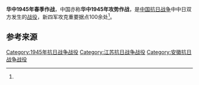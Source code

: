 {{Infobox Military Conflict
|campaign=
|image=
|caption=
|conflict=华中1945年春季作战
|date=1945年1月－8月
|place=[[江苏省|江苏省]]、[[安徽省|安徽省]]部分地区
|result=
|combatant1=[[新四军|新四军]]第2、3、4、5、7师，苏中军区、苏浙军区部队等
|combatant2=“伪”军第二方面军及华中日军
|commander1=
|commander2=
|strength1=
|strength2=
|casualties1=
|casualties2=3万余<br />“伪”军4700余“投诚”<ref name="军事科学院">《中国人民解放军全史》军事历史研究部 编，军事科学出版社，2000年，ISBN 7-80137-315-4，卷“中国人民解放军战役战斗总览”。</ref>
|}}

'''华中1945年春季作战'''，中国亦称'''华中1945年攻势作战'''，是[[中国抗日战争|中国抗日战争]]中中日双方发生的[[战役|战役]]，新四军攻克重要据点100余处<ref name="军事科学院" />。

== 参考来源 ==
{{reflist}}

{{战争小作品}}
{{中国抗日战争中共战役战斗}}

[[Category:1945年抗日战争战役|Category:1945年抗日战争战役]]
[[Category:江苏抗日战争战役|Category:江苏抗日战争战役]]
[[Category:安徽抗日战争战役|Category:安徽抗日战争战役]]